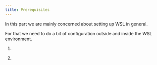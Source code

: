 ```yaml
---
title: Prerequisites
---
```



In this part we are mainly concerned about setting up WSL in general.

For that we need to do a bit of configuration outside and inside the WSL environment.

<Steps>

1. <LinkCard title="WSL" description="Set up the WSL kernel" href="./pre/wsl" />

2. <LinkCard
     title="ArchWSL"
     description="Set up the ArchWSL distro"
     href="./pre/archwsl"
   />

</Steps>
